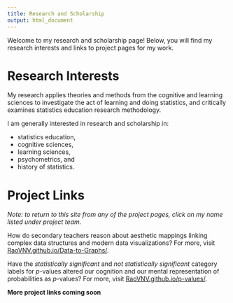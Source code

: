 ```yaml
---
title: Research and Scholarship
output: html_document
---
```


Welcome to my research and scholarship page! Below, you will find my research interests and links to project pages for my work. 

# Research Interests

My research applies theories and methods from the cognitive and learning sciences to investigate the act of learning and doing statistics, and critically examines statistics education research methodology. 

I am generally interested in research and scholarship in: 

- statistics education,
- cognitive sciences,
- learning sciences, 
- psychometrics, and
- history of statistics. 

# Project Links

*Note: to return to this site from any of the project pages, click on my name listed under project team.*

How do secondary teachers reason about aesthetic mappings linking complex data structures and modern data visualizations? For more, visit [RaoVNV.github.io/Data-to-Graphs/](/Data-to-Graphs/). 

Have the *statistically significant* and *not statistically significant* category labels for *p*-values altered our cognition and our mental representation of probabilities as *p*-values? For more, visit [RaoVNV.github.io/p-values/](/p-values/).

**More project links coming soon**